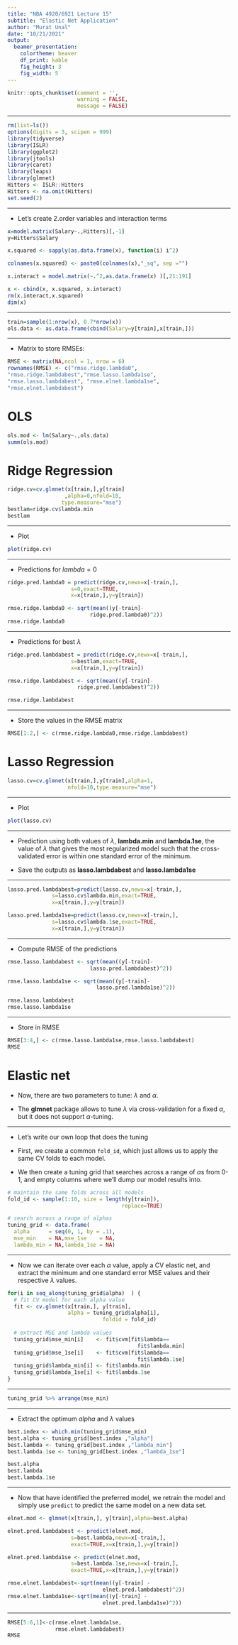---
title: "NBA 4920/6921 Lecture 15"
subtitle: "Elastic Net Application" 
author: "Murat Unal"
date: "10/21/2021"
output: 
  beamer_presentation:
    colortheme: beaver
    df_print: kable
    fig_height: 3
    fig_width: 5
---

```{r setup, include=FALSE}
knitr::opts_chunk$set(comment = '', 
                      warning = FALSE, 
                      message = FALSE)
```

------------------------------------------------------------------------

```{r message=FALSE, warning=FALSE}
rm(list=ls())
options(digits = 3, scipen = 999)
library(tidyverse)
library(ISLR)
library(ggplot2)
library(jtools)
library(caret)
library(leaps)
library(glmnet)
Hitters <- ISLR::Hitters
Hitters <- na.omit(Hitters)
set.seed(2)
```

***
- Let's create 2.order variables and interaction terms
```{r}
x=model.matrix(Salary~.,Hitters)[,-1]
y=Hitters$Salary

x.squared <- sapply(as.data.frame(x), function(i) i^2)

colnames(x.squared) <- paste0(colnames(x),"_sq", sep ="")

x.interact = model.matrix(~.^2,as.data.frame(x) )[,21:191]

x <- cbind(x, x.squared, x.interact)
rm(x.interact,x.squared)
dim(x)
```
***
```{r}
train=sample(1:nrow(x), 0.7*nrow(x))
ols.data <- as.data.frame(cbind(Salary=y[train],x[train,]))

```

***
- Matrix to store RMSEs:

```{r}
RMSE <- matrix(NA,ncol = 1, nrow = 6)
rownames(RMSE) <- c("rmse.ridge.lambda0",
"rmse.ridge.lambdabest","rmse.lasso.lambda1se",
"rmse.lasso.lambdabest", "rmse.elnet.lambda1se",
"rmse.elnet.lambdabest")
```

# OLS

```{r}
ols.mod <- lm(Salary~.,ols.data)
summ(ols.mod)
```

# Ridge Regression

```{r}
ridge.cv=cv.glmnet(x[train,],y[train]
                  ,alpha=0,nfold=10,
                 type.measure="mse")
bestlam=ridge.cv$lambda.min
bestlam
```

***
- Plot
```{r}
plot(ridge.cv)
```

***
- Predictions for $lambda=0$

```{r}
ridge.pred.lambda0 = predict(ridge.cv,newx=x[-train,],
                    s=0,exact=TRUE,
                    x=x[train,],y=y[train])

rmse.ridge.lambda0 <- sqrt(mean((y[-train]-
                          ridge.pred.lambda0)^2))
rmse.ridge.lambda0
```

***
-  Predictions for best $\lambda$

```{r}
ridge.pred.lambdabest = predict(ridge.cv,newx=x[-train,],
                    s=bestlam,exact=TRUE,
                    x=x[train,],y=y[train])

rmse.ridge.lambdabest <- sqrt(mean((y[-train]-
                      ridge.pred.lambdabest)^2))

rmse.ridge.lambdabest
```

***
- Store the values in the RMSE matrix

```{r}
RMSE[1:2,] <- c(rmse.ridge.lambda0,rmse.ridge.lambdabest)
```

# Lasso Regression

```{r }
lasso.cv=cv.glmnet(x[train,],y[train],alpha=1,
                   nfold=10,type.measure="mse")
```

***
- Plot
```{r }
plot(lasso.cv)
```


***
- Prediction using both values of $\lambda$, __lambda.min__ and __lambda.1se__, the value of $\lambda$ that gives the most regularized model such that the cross-validated error is within one standard error of the minimum.

- Save the outputs as __lasso.lambdabest__ and __lasso.lambda1se__

***

```{r }
lasso.pred.lambdabest=predict(lasso.cv,newx=x[-train,],
              s=lasso.cv$lambda.min,exact=TRUE,
              x=x[train,],y=y[train])

lasso.pred.lambda1se=predict(lasso.cv,newx=x[-train,],
              s=lasso.cv$lambda.1se,exact=TRUE,
              x=x[train,],y=y[train])
```

***
- Compute RMSE of the predictions

```{r }
rmse.lasso.lambdabest <- sqrt(mean((y[-train]-
                          lasso.pred.lambdabest)^2))

rmse.lasso.lambda1se <- sqrt(mean((y[-train]-
                            lasso.pred.lambda1se)^2))

rmse.lasso.lambdabest
rmse.lasso.lambda1se

```

***
- Store in RMSE

```{r}
RMSE[3:4,] <- c(rmse.lasso.lambda1se,rmse.lasso.lambdabest)
RMSE
```


# Elastic net

- Now, there are two parameters to tune: $\lambda$ and $\alpha$.

- The __glmnet__ package allows to tune $\lambda$ via cross-validation for a fixed $\alpha$, but it does not support $\alpha$-tuning.


***
- Let's write our own loop that does the tuning

- First, we create a common `fold_id`, which just allows us to apply the same CV folds to each model.

- We then create a tuning grid that searches across a range of $\alpha$s from 0-1, and empty columns where we’ll dump our model results into.

```{r}
# maintain the same folds across all models
fold_id <- sample(1:10, size = length(y[train]), 
                                    replace=TRUE)

# search across a range of alphas
tuning_grid <- data.frame(
  alpha      = seq(0, 1, by = .1),
  mse_min    = NA,mse_1se    = NA,
  lambda_min = NA,lambda_1se = NA)
```

***
- Now we can iterate over each $\alpha$ value, apply a CV elastic net, and extract the minimum and one standard error MSE values and their respective 
 $\lambda$ values.

```{r}
for(i in seq_along(tuning_grid$alpha)  ) {
  # fit CV model for each alpha value
  fit <- cv.glmnet(x[train,], y[train], 
                   alpha = tuning_grid$alpha[i], 
                              foldid = fold_id)
  
  # extract MSE and lambda values
  tuning_grid$mse_min[i]    <- fit$cvm[fit$lambda==
                                         fit$lambda.min]
  tuning_grid$mse_1se[i]    <- fit$cvm[fit$lambda==
                                         fit$lambda.1se]
  tuning_grid$lambda_min[i] <- fit$lambda.min
  tuning_grid$lambda_1se[i] <- fit$lambda.1se
}

```
***
```{r}
tuning_grid %>% arrange(mse_min)
```

***
- Extract the optimum $alpha$ and $\lambda$ values

```{r}
best.index <- which.min(tuning_grid$mse_min)
best.alpha <- tuning_grid[best.index ,"alpha"]
best.lambda <- tuning_grid[best.index ,"lambda_min"]
best.lambda.1se <- tuning_grid[best.index ,"lambda_1se"]

best.alpha
best.lambda
best.lambda.1se 
```
***
- Now that have identified the preferred model, we retrain the model and simply use `predict` to predict the same model on a new data set.

```{r}
elnet.mod <- glmnet(x[train,], y[train],alpha=best.alpha)

elnet.pred.lambdabest <- predict(elnet.mod, 
                    s=best.lambda,newx=x[-train,],
                    exact=TRUE,x=x[train,],y=y[train])

elnet.pred.lambda1se <- predict(elnet.mod, 
                    s=best.lambda.1se,newx=x[-train,],
                    exact=TRUE,x=x[train,],y=y[train])

rmse.elnet.lambdabest<-sqrt(mean((y[-train] - 
                              elnet.pred.lambdabest)^2))
rmse.elnet.lambda1se<-sqrt(mean((y[-train] -
                              elnet.pred.lambda1se)^2))
```

***
```{r}
RMSE[5:6,1]<-c(rmse.elnet.lambda1se,
               rmse.elnet.lambdabest)
RMSE
```







